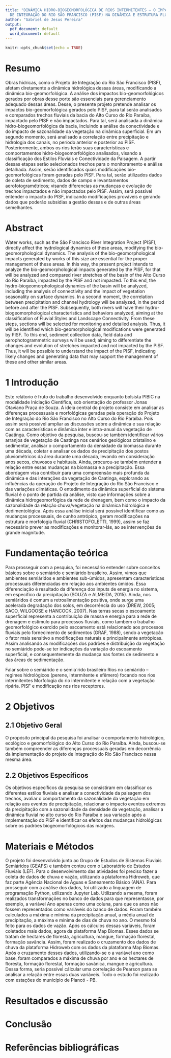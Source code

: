 ---
title: "DINÂMICA HIDRO-BIOGEOMORFOLÓGICA DE RIOS INTERMITENTES – O IMPACTO DO PROJETO
  DE INTEGRAÇÃO DO RIO SÃO FRANCISCO (PISF) NA DINÂMICA E ESTRUTURA FLUVIAL"
author: "Gabriel de Jesus Pereira"
output:
  pdf_document: default
  word_document: default
---

```{r setup, include=FALSE}
knitr::opts_chunk$set(echo = TRUE)
```

# Resumo

Obras hídricas, como o Projeto de Integração do Rio São Francisco (PISF), afetam diretamente a dinâmica hidrológica dessas áreas, modificando a dinâmica bio-geomorfológica. A análise dos impactos bio-geomorfológicos gerados por obras desse porte são essenciais para gerenciamento adequado dessas áreas. Desse, o presente projeto pretende analisar os impactos bio-geomorfológica gerados pelo PISF, para tal serão analisados e comparados trechos fluviais da bacia do Alto Curso do Rio Paraíba, impactado pelo PISF e não impactados. Para tal, será analisada a dinâmica hidro-biogeomorfológica da bacia, incluindo a análise da conectividade e do impacto de sazonalidade da vegetação na dinâmica superficial. Em um segundo momento, será analisado a correlação entre precipitação e hidrologia dos canais, no período anterior e posterior ao PISF. Posteriormente, ambos os rios terão suas características e comportamentos hidro-biogeomorfológico analisados, visando a classificação dos Estilos Fluviais e Conectividade da Paisagem. A partir dessas etapas serão selecionados trechos para o monitoramento e anãlise detalhada. Assim, serão identificados quais modificações bio-geomorfológicas foram geradas pelo PISF. Para tal, serão utilizados dados de coleta de sedimento, dados de campo e levantamentos aerofotogramétricos; visando diferencias as mudanças e evolução de trechos impactados e não impactados pelo PISF. Assim, será possível entender o impacto do PISF, indicando modificações prováveis e gerando dados que poderão subsidias a gestão dessas e de outras áreas semelhantes.

# Abstract

Water works, such as the São Francisco River Integration Project (PISF), directly affect the hydrological dynamics of these areas, modifying the bio-geomorphological dynamics. The analysis of the bio-geomorphological impacts generated by works of this size are essential for the proper management of these areas. In this way, the present project intends to analyze the bio-geomorphological impacts generated by the PISF, for that will be analyzed and compared river stretches of the basin of the Alto Curso do Rio Paraíba, impacted by the PISF and not impacted. To this end, the hydro-biogeomorphological dynamics of the basin will be analyzed, including the analysis of connectivity and the impact of vegetation seasonality on surface dynamics. In a second moment, the correlation between precipitation and channel hydrology will be analyzed, in the period before and after the PISF. Subsequently, both rivers will have their hydro-biogeomorphological characteristics and behaviors analyzed, aiming at the classification of Fluvial Styles and Landscape Connectivity. From these steps, sections will be selected for monitoring and detailed analysis. Thus, it will be identified which bio-geomorphological modifications were generated by PISF. To this end, sediment collection data, field data and aerophotogrammetric surveys will be used; aiming to differentiate the changes and evolution of stretches impacted and not impacted by the PISF. Thus, it will be possible to understand the impact of the PISF, indicating likely changes and generating data that may support the management of these and other similar areas.


# 1 Introdução

Este relátorio é fruto do trabalho desenvolvido enquanto bolsista PIBIC na modalidade Iniciação Científica, sob orientação do professor Jonas Otaviano Praça de Souza. A ideia central do projeto consiste em analisar as diferenças processuais e morfológicas geradas pela operação do Projeto de Integração do Rio São Francisco no Alto Curso do Rio Paraíba. Pois assim será possível ampliar as discussões sobre a dinâmica e sua relação com as características e dinâmica inter e intra-anual da vegetação de Caatinga. Como objetivo da pesquisa, buscou-se também identificar vários arranjos de vegetação de Caatinga nos cenários geológicos cristalino e sedimentar, analisar o comportamento da densidade da biomassa durante uma década, coletar e analisar os dados de precipitação dos postos pluviométricos da área durante uma década, levando em consideração anos secos, chuvosos e habituais. Ainda, procurou-se também entender a relação entre essas mudanças na biomassa e a precipitação. Essa abordagem visa contribuir para uma compreensão mais profunda da dinâmica e das interações da vegetação de Caatinga, explorando as influências da operação do Projeto de Integração do Rio São Francisco e das variações climáticas. O entedimento da dinâmica superficial do sistema fluvial é o ponto de partida da análise, visto que informações sobre a dinâmica hidrogeomorfógica da rede de drenagem, bem como o impacto da sazonalidade da relação chuva/vegetação na dinâmica hidrológica e dedimentológica. Após essa análise inicial será possível identificar como as mudanças processuais, de cunho antrópico, geram modificações na estrutura e morfologia fluvial (CHRISTOFOLETTI, 1999), assim se faz necessário prever as modificações e monitorar-lás, ao se intervenções de grande magnitude.

# Fundamentação teórica

Para prosseguir com a pesquisa, foi necessário entender sobre conceitos básicos sobre o semiárido e semiárido brasileiro. Assim, vimos que ambientes semiáridos e ambientes sub-úmidos, apresentam características processuais diferenciadas em relação aos ambientes úmidos. Essa diferenciação é resultado da diferença dos inputs de energia no sistema, em específico da precipitação (SOUZA e ALMEIDA, 2015). Ainda, nos semiáridos é comum a retroalimentação positiva, onde surge uma acelerada degradação dos solos, em decorrência do uso (DREW, 2005; SACO, WILGOOSE e HANCOCK, 2007). Nas terras secas o escoamento superficial representa a contribuição de massa e energia para a rede de drenagem e estímulo para processos fluviais, como também o trabalho geomorfológico exercido pelo escoamento está relacionado aos processos fluviais pelo fornecimento de sedimentos (GRAF, 1988), sendo a vegetação o fator mais sensitivo a modificações naturais e principalmente antrópicas. Assim analisando as modificações dos padrões e distribuição da vegetação no semiárido pode-se ter indicações da variação do escoamento superficial, e consequentemente da mudança nas fontes de sedimento e das áreas de sedimentação. 

Falar sobre o semiárido e o semia´rido brasileiro
Rios no semiárido – regimes hidrológicos (perene, intermitente e efêmero) focando nos rios intermitentes 
Morfologia do rio intermitente e relação com a vegetação ripária.
PISF e modificação nos rios receptores.


# 2 Objetivos

## 2.1 Objetivo Geral

O propósito principal da pesquisa foi analisar o comportamento hidrológico, ecológico e geomorfológico do Alto Curso do Rio Paraíba. Ainda, buscou-se também compreender as diferenças processuais geradas em decorrência da implementação do projeto de Integração do Rio São Francisco nessa mesma área.

## 2.2 Objetivos Específicos

Os objetivos específicos da pesquisa se consistiram em classificar os diferentes estilos fluviais e analisar a conectividade  da paisagem dos trechos, avaliar o comportamento da sazonalidade da vegetação em relação aos eventos de precipitação, relacionar o impacto eventos extremos da precipitação com a sazonalidade da densidade da vegetação, analisar a dinâmica fluvial no alto curso do Rio Paraíba e sua variação após a implementação do PISF e identificar os efeitos das mudanças hidrológicas sobre os padrões biogeomorfológicos das margens.

# Materiais e Métodos

O projeto foi desenvolvido junto ao Grupo de Estudos de Sistemas Fluviais Semiáridos (GEAFS) e também contou com o Laboratório de Estudos Fluviais (LEF). Para o desenvolvimento das atividades foi preciso fazer a coleta de dados de chuva e vazão, utilizando a plataforma Hidroweb, que faz parte Agência Nacional de Águas e Saneamento Básico (ANA). Para prosseguir com a análise dos dados, foi utilizado a linguagem de programação Python, utilizando Jupyter Lab. Utilizando a mesma, foram realizados transformações no banco de dados para que representasse, por exemplo, a variável Ano apenas como uma coluna, para que os anos não fossem representados como variáveis do banco de dados. Foram também calculados a máxima e mínima da precipitação anual, a média anual de precipitação, a máxima e mínima de dias de chuva no ano. O mesmo foi feito para os dados de vazão. Após os cálculos dessas variáveis, foram coletados mais dados, agora da plataforma Map Biomas. Esses dados se tratam de hectares de floresta, agricultura, mangue, formação florestal, formação savância. Assim, foram realizado o cruzamento dos dados de chuva da plataforma Hidroweb com os dados da plataforma Map Biomas. Após o cruzamento desses dados, utilizando-se o a variável ano como base, foram comparados a máxima de chuva por ano e os hectares de floresta, formação florestal, formação savânica, mangue e agricultura. Dessa forma, seria possível cálcular uma correlação de Pearson para se analisar a relação entre essas duas variáveis. Todo o estudo foi realizado com estações do município de Piancó - PB.   

# Resultados e discussão



# Conclusão



# Referências bibliográficas